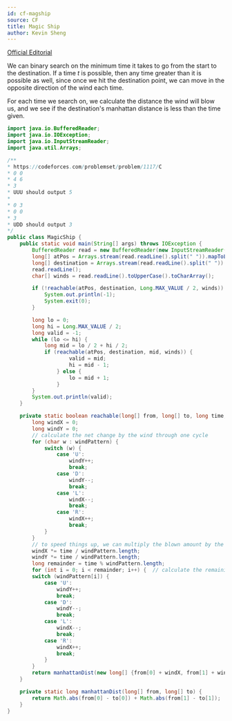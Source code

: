 ```yaml
---
id: cf-magship
source: CF
title: Magic Ship
author: Kevin Sheng
---
```


[Official Editorial](https://codeforces.com/blog/entry/65365)

We can binary search on the minimum time it takes to go from the start to the destination. If a time $t$ is possible, then any time greater than it is possible as well, since once we hit the destination point, we can move in the opposite direction of the wind each time.

For each time we search on, we calculate the distance the wind will blow us, and we see if the destination's manhattan distance is less than the time given.

<LanguageSection>

<JavaSection>

```java
import java.io.BufferedReader;
import java.io.IOException;
import java.io.InputStreamReader;
import java.util.Arrays;

/**
* https://codeforces.com/problemset/problem/1117/C
* 0 0
* 4 6
* 3
* UUU should output 5
*
* 0 3
* 0 0
* 3
* UDD should output 3
*/
public class MagicShip {
    public static void main(String[] args) throws IOException {
        BufferedReader read = new BufferedReader(new InputStreamReader(System.in));
        long[] atPos = Arrays.stream(read.readLine().split(" ")).mapToLong(Long::parseLong).toArray();
        long[] destination = Arrays.stream(read.readLine().split(" ")).mapToLong(Long::parseLong).toArray();
        read.readLine();
        char[] winds = read.readLine().toUpperCase().toCharArray();

        if (!reachable(atPos, destination, Long.MAX_VALUE / 2, winds)) {
            System.out.println(-1);
            System.exit(0);
        }

        long lo = 0;
        long hi = Long.MAX_VALUE / 2;
        long valid = -1;
        while (lo <= hi) {
            long mid = lo / 2 + hi / 2;
            if (reachable(atPos, destination, mid, winds)) {
                    valid = mid;
                    hi = mid - 1;
                } else {
                    lo = mid + 1;
                }
        }
        System.out.println(valid);
    }

    private static boolean reachable(long[] from, long[] to, long time, char[] windPattern) {
        long windX = 0;
        long windY = 0;
        // calculate the net change by the wind through one cycle
        for (char w : windPattern) {
            switch (w) {
                case 'U':
                    windY++;
                    break;
                case 'D':
                    windY--;
                    break;
                case 'L':
                    windX--;
                    break;
                case 'R':
                    windX++;
                    break;
            }
        }
        // to speed things up, we can multiply the blown amount by the complete cycle amount
        windX *= time / windPattern.length;
        windY *= time / windPattern.length;
        long remainder = time % windPattern.length;
        for (int i = 0; i < remainder; i++) {  // calculate the remaining wind
        switch (windPattern[i]) {
            case 'U':
                windY++;
                break;
            case 'D':
                windY--;
                break;
            case 'L':
                windX--;
                break;
            case 'R':
                windX++;
                break;
            }
        }
        return manhattanDist(new long[] {from[0] + windX, from[1] + windY}, to) <= time;
    }

    private static long manhattanDist(long[] from, long[] to) {
        return Math.abs(from[0] - to[0]) + Math.abs(from[1] - to[1]);
    }
}
```

</JavaSection>

</LanguageSection>
